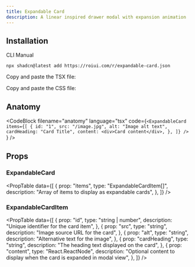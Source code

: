 ```yaml
---
title: Expandable Card
description: A linear inspired drawer modal with expansion animation
---
```


<ComponentPreview name="expandable-card-demo" />

## Installation

<InstallationTabs>

<InstallationTabsList>
    <InstallationTabsTrigger value="cli">CLI</InstallationTabsTrigger>
    <InstallationTabsTrigger value="manual">Manual</InstallationTabsTrigger>
</InstallationTabsList>

<InstallationTabsContent value="cli">

```package-install
npx shadcn@latest add https://roiui.com/r/expandable-card.json
```

</InstallationTabsContent>

<InstallationTabsContent value="manual" data-manual="true">

Copy and paste the TSX file:

<ComponentSource
    src="registry/brook/ui/expandable-card/expandable-card.tsx"
    title="components/ui/expandable-card.tsx"
    collapsible={true}
/>

Copy and paste the CSS file:

<ComponentSource
    src="registry/brook/ui/expandable-card/expandable-card.module.css"
    title="components/ui/expandable-card.module.css"
    language="css"
    collapsible={true}
/>

</InstallationTabsContent>

</InstallationTabs>

## Anatomy

<CodeBlock
filename="anatomy"
  language="tsx"
  code={`<ExpandableCard
    items={[
        {
            id: "1",
            src: "/image.jpg",
            alt: "Image alt text",
            cardHeading: "Card Title",
            content: <div>Card content</div>,
        },
    ]}
/>
`} />

## Props

### ExpandableCard

<PropTable
    data={[
        {
            prop: "items",
            type: "ExpandableCardItem[]",
            description: "Array of items to display as expandable cards",
        },
    ]}
/>

### ExpandableCardItem

<PropTable
    data={[
        {
            prop: "id",
            type: "string | number",
            description: "Unique identifier for the card item",
        },
        {
            prop: "src",
            type: "string",
            description: "Image source URL for the card",
        },
        {
            prop: "alt",
            type: "string",
            description: "Alternative text for the image",
        },
        {
            prop: "cardHeading",
            type: "string",
            description: "The heading text displayed on the card",
        },
        {
            prop: "content",
            type: "React.ReactNode",
            description:
                "Optional content to display when the card is expanded in modal view",
        },
    ]}
/>
